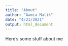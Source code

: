 ```yaml
---
title: "About"
author: "Aamia Malik"
date: "4/21/2021"
output: html_document
---
```


Here's some stuff about me